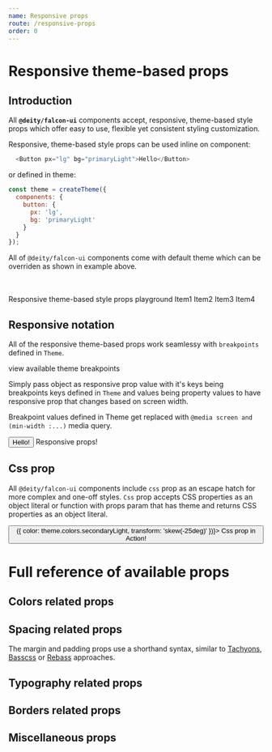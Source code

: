 ```yaml
---
name: Responsive props
route: /responsive-props
order: 0
---
```



# Responsive theme-based props

## Introduction

All **`@deity/falcon-ui`** components accept, responsive, theme-based style props which offer easy to use, flexible yet consistent styling customization.

Responsive, theme-based style props can be used inline on component:

```javascript
  <Button px="lg" bg="primaryLight">Hello</Button>
```

or defined in theme:



```javascript
const theme = createTheme({
  components: {
    button: {
      px: 'lg',
      bg: 'primaryLight'
    }
  }
});
```
All of `@deity/falcon-ui` components come with default theme which can be overriden as shown in example above.

<br/>
<br/>

<Playground>
  <Box my="lg">
      Responsive theme-based style props playground
  </Box>

  <GridLayout gridGap="lg" gridTemplateColumns="1fr 1fr">
      <Box p="md" bg="primary" color="primaryText" mt="md">Item1</Box>
      <Box p="md" bg="primaryDark" fontSize="xxl">Item2</Box>
      <Box p="md" bg="secondary" boxShadow="subtle">Item3</Box>
      <Box p="md" bg="secondaryLight" borderRadius="round">Item4</Box>
  </GridLayout>
</Playground>


## Responsive notation
All of the responsive theme-based props work seamlessy with `breakpoints` defined in `Theme`.

<ViewThemeSection section="breakpoints">
  view available theme breakpoints
</ViewThemeSection>

Simply pass object as responsive prop value with it's keys being breakpoints keys defined in `Theme` and values being property values to have responsive prop that changes based on 
screen width. 

Breakpoint values defined in Theme get replaced with `@media screen and (min-width :...)` media query.

<Playground>
  <Button px={{ xs: 'sm', md: 'xxl' }}> Hello!</Button>
  <Box bg={{ sm: 'primary', lg: 'secondaryLight' }} p="lg" mt="md">
    Responsive props!
  </Box>
</Playground>


## Css prop
All `@deity/falcon-ui` components include `css` prop as an escape hatch for more complex and one-off styles.
`Css` prop accepts CSS properties as an object literal or function with props param that has theme and returns CSS properties as an object literal.

<Playground>
  <Button css={{ transform: 'skew(25deg)' }}>
    <Box css={({ theme }) => ({
            color: theme.colors.secondaryLight,
            transform: 'skew(-25deg)'
    })}>
      Css prop in Action!
    </Box>
  </Button>
</Playground>

<Divider my="xxl" borderColor="secondaryDark"/>

# Full reference of available props 

## Colors related props

<ResponsivePropsTable category="colors" />

## Spacing related props
The margin and padding props use a shorthand syntax, similar to [Tachyons](http://tachyons.io/), [Basscss](http://basscss.com/) or [Rebass](https://rebassjs.org/props) approaches.

<ResponsivePropsTable category="spacing" />

## Typography related props

<ResponsivePropsTable category="typography" />

## Borders related props

<ResponsivePropsTable category="borders" />

## Miscellaneous props

<ResponsivePropsTable category="misc" />